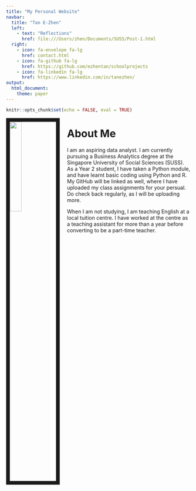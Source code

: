 ```yaml
---
title: "My Personal Website"
navbar:
  title: "Tan E-Zhen"
  left:
    - text: "Reflections"
      href: file:///Users/zhen/Documents/SUSS/Post-1.html
  right:
    - icon: fa-envelope fa-lg
      href: contact.html
    - icon: fa-github fa-lg
      href: https://github.com/ezhentan/schoolprojects
    - icon: fa-linkedin fa-lg
      href: https://www.linkedin.com/in/tanezhen/
output:
  html_document:
    theme: paper
---
```


```r
knitr::opts_chunk$set(echo = FALSE, eval = TRUE)
```

<img src="./IMG_3376.jpg" style="width:25%; border:10px solid; margin-right: 20px" align="left">

# About Me

I am an aspiring data analyst. I am currently pursuing a Business Analytics degree at the Singapore University of Social Sciences (SUSS). As a Year 2 student, I have taken a Python module, and have learnt basic coding using Python and R. My GitHub will be linked as well, where I have uploaded my class assignments for your persual. Do check back regularly, as I will be uploading more.

When I am not studying, I am teaching English at a local tuition centre. I have worked at the centre as a teaching assistant for more than a year before converting to be a part-time teacher. 